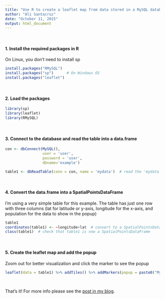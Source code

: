 ```yaml
---
title: "Use R to create a leaflet map from data stored in a MySQL database"
author: "Ali Santacruz"
date: "October 11, 2015"
output: html_document
---
```


<br>

#### 1. Install the required packages in R

On Linux, you don't need to install sp

```r
install.packages("RMySQL") 
install.packages("sp")      # On Windows OS
install.packages("leaflet")
```
<br>

#### 2. Load the packages

```r
library(sp)
library(leaflet)
library(RMySQL)
```
<br>

#### 3. Connect to the database and read the table into a data.frame

```r
con <- dbConnect(MySQL(),
                 user = 'user',
                 password = 'user',
                 dbname='example')

table1 <- dbReadTable(conn = con, name = 'mydata')  # read the 'mydata' table from the example database as a data.frame
```
<br>

#### 4. Convert the data.frame into a SpatialPointsDataFrame

I'm using a very simple table for this example. The table has just one row with three columns (lat for latitude or y-axis, longitude for the x-axis, and population for the data to show in the popup)

```r
table1
coordinates(table1) <- ~longitude+lat  # convert to a SpatialPointsDataFrame
class(table1)  # check that table1 is now a SpatialPointsDataFrame
```
<br>

#### 5. Create the leaflet map and add the popup

Zoom out for better visualization and click the marker to see the popup

```r
leaflet(data = table1) %>% addTiles() %>% addMarkers(popup = paste0("My data is: ", table1$population)) 
```
<br>

That's it! For more info please see the [post in my blog](http://amsantac.co/blog/en/r/2015/08/11/leaflet-R.html).

<br>
